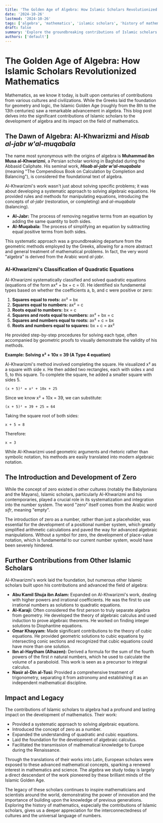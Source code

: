 ```yaml
---
title: 'The Golden Age of Algebra: How Islamic Scholars Revolutionized Mathematics'
date: '2024-10-26'
lastmod: '2024-10-26'
tags: ['algebra', 'mathematics', 'islamic scholars', 'history of mathematics', 'al-Khwarizmi', 'golden age of islam', 'quadratic equations', 'zero']
draft: false
summary: 'Explore the groundbreaking contributions of Islamic scholars to the field of algebra and mathematics, including the development of quadratic equations, the concept of zero, and the systematic approach to solving problems. Learn about Al-Khwarizmi and his pivotal role in shaping modern algebra.'
authors: ['default']
---
```


# The Golden Age of Algebra: How Islamic Scholars Revolutionized Mathematics

Mathematics, as we know it today, is built upon centuries of contributions from various cultures and civilizations. While the Greeks laid the foundation for geometry and logic, the Islamic Golden Age (roughly from the 8th to the 13th centuries) saw a remarkable advancement in algebra. This blog post delves into the significant contributions of Islamic scholars to the development of algebra and its impact on the field of mathematics.

## The Dawn of Algebra: Al-Khwarizmi and *Hisab al-jabr w'al-muqabala*

The name most synonymous with the origins of algebra is **Muhammad ibn Musa al-Khwarizmi**, a Persian scholar working in Baghdad during the Abbasid Caliphate.  His seminal work, ***Hisab al-jabr w'al-muqabala*** (meaning "The Compendious Book on Calculation by Completion and Balancing"), is considered the foundational text of algebra.

Al-Khwarizmi's work wasn't just about solving specific problems; it was about developing a systematic approach to solving algebraic equations. He provided rules and methods for manipulating equations, introducing the concepts of *al-jabr* (restoration, or completing) and *al-muqabala* (balancing).

*   **Al-Jabr:**  The process of removing negative terms from an equation by adding the same quantity to both sides.
*   **Al-Muqabala:** The process of simplifying an equation by subtracting equal positive terms from both sides.

This systematic approach was a groundbreaking departure from the geometric methods employed by the Greeks, allowing for a more abstract and general treatment of mathematical problems. In fact, the very word "algebra" is derived from the Arabic word *al-jabr*.

### Al-Khwarizmi's Classification of Quadratic Equations

Al-Khwarizmi systematically classified and solved quadratic equations (equations of the form ax² + bx + c = 0). He identified six fundamental types based on whether the coefficients a, b, and c were positive or zero:

1.  **Squares equal to roots:**  ax² = bx
2.  **Squares equal to numbers:** ax² = c
3.  **Roots equal to numbers:** bx = c
4.  **Squares and roots equal to numbers:** ax² + bx = c
5.  **Squares and numbers equal to roots:** ax² + c = bx
6.  **Roots and numbers equal to squares:** bx + c = ax²

He provided step-by-step procedures for solving each type, often accompanied by geometric proofs to visually demonstrate the validity of his methods.

**Example: Solving x² + 10x = 39 (A Type 4 equation)**

Al-Khwarizmi's method involved completing the square. He visualized x² as a square with side x. He then added two rectangles, each with sides x and 5, to this square. To complete the square, he added a smaller square with sides 5.

```
(x + 5)² = x² + 10x + 25
```

Since we know x² + 10x = 39, we can substitute:

```
(x + 5)² = 39 + 25 = 64
```

Taking the square root of both sides:

```
x + 5 = 8
```

Therefore:

```
x = 3
```

While Al-Khwarizmi used geometric arguments and rhetoric rather than symbolic notation, his methods are easily translated into modern algebraic notation.

## The Introduction and Development of Zero

While the concept of zero existed in other cultures (notably the Babylonians and the Mayans), Islamic scholars, particularly Al-Khwarizmi and his contemporaries, played a crucial role in its systematization and integration into the number system. The word "zero" itself comes from the Arabic word *sifr*, meaning "empty".

The introduction of zero as a number, rather than just a placeholder, was essential for the development of a positional number system, which greatly simplified arithmetic calculations and paved the way for advanced algebraic manipulations. Without a symbol for zero, the development of place-value notation, which is fundamental to our current number system, would have been severely hindered.

##  Further Contributions from Other Islamic Scholars

Al-Khwarizmi's work laid the foundation, but numerous other Islamic scholars built upon his contributions and advanced the field of algebra:

*   **Abu Kamil Shuja ibn Aslam:** Expanded on Al-Khwarizmi's work, dealing with higher powers and irrational coefficients. He was the first to use irrational numbers as solutions to quadratic equations.
*   **Al-Karaji:** Often considered the first person to truly separate algebra from geometry. He developed the theory of algebraic calculus and used induction to prove algebraic theorems. He worked on finding integer solutions to Diophantine equations.
*   **Omar Khayyam:**  Made significant contributions to the theory of cubic equations. He provided geometric solutions to cubic equations by intersecting conic sections and recognized that cubic equations could have more than one solution.
*   **Ibn al-Haytham (Alhazen):**  Derived a formula for the sum of the fourth powers of the first *n* natural numbers, which he used to calculate the volume of a paraboloid. This work is seen as a precursor to integral calculus.
*   **Nasir al-Din al-Tusi:** Provided a comprehensive treatment of trigonometry, separating it from astronomy and establishing it as an independent mathematical discipline.

## Impact and Legacy

The contributions of Islamic scholars to algebra had a profound and lasting impact on the development of mathematics. Their work:

*   Provided a systematic approach to solving algebraic equations.
*   Introduced the concept of zero as a number.
*   Expanded the understanding of quadratic and cubic equations.
*   Laid the foundation for the development of algebraic calculus.
*   Facilitated the transmission of mathematical knowledge to Europe during the Renaissance.

Through the translations of their works into Latin, European scholars were exposed to these advanced mathematical concepts, sparking a renewed interest in mathematics and science.  The algebra we study today is largely a direct descendant of the work pioneered by these brilliant minds of the Islamic Golden Age.

The legacy of these scholars continues to inspire mathematicians and scientists around the world, demonstrating the power of innovation and the importance of building upon the knowledge of previous generations.  Exploring the history of mathematics, especially the contributions of Islamic scholars, gives us a deeper appreciation for the interconnectedness of cultures and the universal language of numbers.